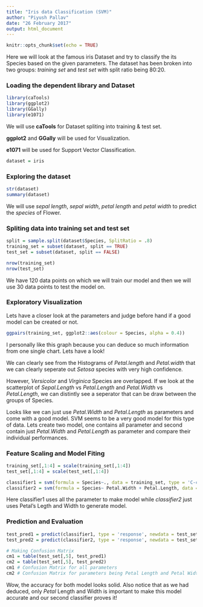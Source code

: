 ```yaml
---
title: "Iris data Classification (SVM)"
author: "Piyush Pallav"
date: "26 February 2017"
output: html_document
---
```


```r
knitr::opts_chunk$set(echo = TRUE)
```

Here we will look at the famous iris Dataset and try to classify the its Species based on the given parameters. The dataset has been broken into two groups: *training set* and *test set* with split ratio being 80:20.

### Loading the dependent library and Dataset
```r
library(caTools)
library(ggplot2)
library(GGally)
library(e1071)
```

We will use **caTools** for Dataset spliting into training & test set.

**ggplot2** and **GGally** will be used for Visualization.

**e1071** will be used for Support Vector Classification.

```r
dataset = iris
```

### Exploring the dataset
```r
str(dataset)
summary(dataset)
```

We will use *sepal length*, *sepal width*, *petal length* and *petal width* to predict the *species* of Flower.

### Spliting data into training set and test set
```r
split = sample.split(dataset$Species, SplitRatio = .8)
training_set = subset(dataset, split == TRUE)
test_set = subset(dataset, split == FALSE)

nrow(training_set)
nrow(test_set)
```

We have 120 data points on which we will train our model and then we will use 30 data points to test the model on.

### Exploratory Visualization

Lets have a closer look at the parameters and judge before hand if a good model can be created or not.

```r
ggpairs(training_set, ggplot2::aes(colour = Species, alpha = 0.4))
```

I personally like this graph because you can deduce so much information from one single chart. Lets have a look!

We can clearly see from the Histograms of *Petal.length* and *Petal.width* that we can clearly seperate out *Setosa* species with very high confidence.

However, *Versicolor* and *Virginica* Species are overlapped. If we look at the scatterplot of *Sepal.Length* vs *Petal.Length* and *Petal.Width* vs *Petal.Length*, we can distintly see a seperator that can be draw between the groups of Species. 

Looks like we can just use *Petal.Width* and *Petal.Length* as parameters and come with a good model. SVM seems to be a very good model for this type of data. Lets create two model, one contains all parameter and second contain just *Petal.Width* and *Petal.Length* as parameter and compare their individual performances. 

### Feature Scaling and Model Fiting

```r
training_set[,1:4] = scale(training_set[,1:4])
test_set[,1:4] = scale(test_set[,1:4])

classifier1 = svm(formula = Species~., data = training_set, type = 'C-classification', kernel = 'radial')
classifier2 = svm(formula = Species~ Petal.Width + Petal.Length, data = training_set, type = 'C-classification', kernel = 'radial')
```

Here classifier1 uses all the parameter to make model while *classifier2* just uses Petal's Legth and Width to generate model.

### Prediction and Evaluation

```r
test_pred1 = predict(classifier1, type = 'response', newdata = test_set[-5])
test_pred2 = predict(classifier2, type = 'response', newdata = test_set[-5])

# Making Confusion Matrix
cm1 = table(test_set[,5], test_pred1)
cm2 = table(test_set[,5], test_pred2)
cm1 # Confusion Matrix for all parameters
cm2 # Confusion Matrix for parameters being Petal Length and Petal Width
```

Wow, the accuracy for both model looks solid. Also notice that as we had deduced, only *Petal* Length and Width is important to make this model accurate and our second classifier proves it!